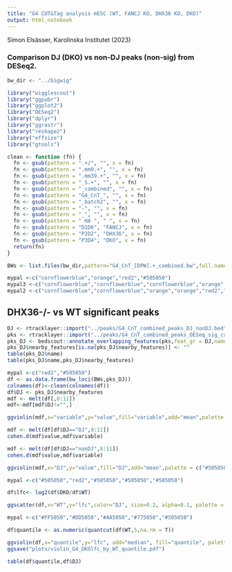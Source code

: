 ```yaml
---
title: "G4 CUT&Tag analysis mESC (WT, FANCJ KO, DHX36 KO, DKO)"
output: html_notebook
---
```


Simon Elsässer, Karolinska Institutet (2023)

### Comparison DJ (DKO) vs non-DJ peaks (non-sig) from DESeq2.

```r
bw_dir <- "../bigwig"

library("wigglescout")
library("ggpubr")
library("ggplot2")
library("DESeq2")
library("dplyr")
library("ggrastr")
library("reshape2")
library("effsize")
library("gtools")

clean <- function (fn) {
  fn <- gsub(pattern = ".+/", "", x = fn)
  fn <- gsub(pattern = ".mm9.+", "", x = fn)
  fn <- gsub(pattern = ".mm39.+", "", x = fn)
  fn <- gsub(pattern = "_S.+", "", x = fn)
  fn <- gsub(pattern = "_combined", "", x = fn)
  fn <- gsub(pattern = "G4_CnT_", "", x = fn)
  fn <- gsub(pattern = "_batch2", "", x = fn)
  fn <- gsub(pattern = "-", "", x = fn)
  fn <- gsub(pattern = "_", "", x = fn)
  fn <- gsub(pattern = " HA ", " ", x = fn)
  fn <- gsub(pattern = "D1D6", "FANCJ", x = fn)
  fn <- gsub(pattern = "P2D2", "DHX36", x = fn)
  fn <- gsub(pattern = "P3D4", "DKO", x = fn)
  return(fn)
}

BWs <- list.files(bw_dir,pattern="G4_CnT_[DPW].+_combined.bw",full.names = T)

mypal <-c("cornflowerblue","orange","red2","#505050")
mypal3 <-c("cornflowerblue","cornflowerblue","cornflowerblue","orange","orange","orange","red2","red","red2","black","black","black")
mypal2 <-c("cornflowerblue","cornflowerblue","orange","orange","red2","red","black","black")
```

## DHX36-/- vs WT significant peaks
```r
DJ <- rtracklayer::import("../peaks/G4_CnT_combined_peaks_DJ_nonDJ.bed")
pks <- rtracklayer::import("../peaks/G4_CnT_combined_peaks_DESeq_sig_categories.bed")
pks_DJ <- bedscout::annotate_overlapping_features(pks,feat_gr = DJ,name_field = "name")
pks_DJ$nearby_features[is.na(pks_DJ$nearby_features)] <- ""
table(pks_DJ$name)
table(pks_DJ$name,pks_DJ$nearby_features)
```
```r
mypal <-c("red2","#505050")
df <- as.data.frame(bw_loci(BWs,pks_DJ)) 
colnames(df)<-clean(colnames(df))
df$DJ <- pks_DJ$nearby_features
mdf <- melt(df[,8:11])
mdf<-mdf[mdf$DJ!="",]

ggviolin(mdf,x="variable",y="value",fill="variable",add="mean",palette = mypal,facet.by = "DJ") +  stat_compare_means(method = "t.test",label.y = 60) + coord_cartesian(ylim=c(0,70))
```

```r
mdf <- melt(df[df$DJ=="DJ",8:11])
cohen.d(mdf$value,mdf$variable)

mdf <- melt(df[df$DJ=="nonDJ",8:11])
cohen.d(mdf$value,mdf$variable)
```
```r
ggviolin(mdf,x="DJ",y="value",fill="DJ",add="mean",palette = c("#505050","#505050"),facet.by = "variable") +  stat_compare_means(label.y = 60) + coord_cartesian(ylim=c(0,70))
```

```r
mypal <-c("#505050","red2","#505050","#505050","#505050")

df$lfc<- log2(df$DKO/df$WT)

ggscatter(df,x="WT",y="lfc",color="DJ", size=0.2, alpha=0.1, palette = mypal) + coord_cartesian(xlim=c(0,200))
```
```r
mypal <-c("#FF5050","#DD5050","#AA5050","#775050","#505050")

df$quantile <- as.numeric(quantcut(df$WT,5,na.rm = T))

ggviolin(df,x="quantile",y="lfc", add="median", fill="quantile", palette = mypal) + coord_cartesian(ylim = c(-5,5))
ggsave("plots/violin_G4_DKOlfc_by_WT_quantile.pdf")
```

```r
table(df$quantile,df$DJ)
```

